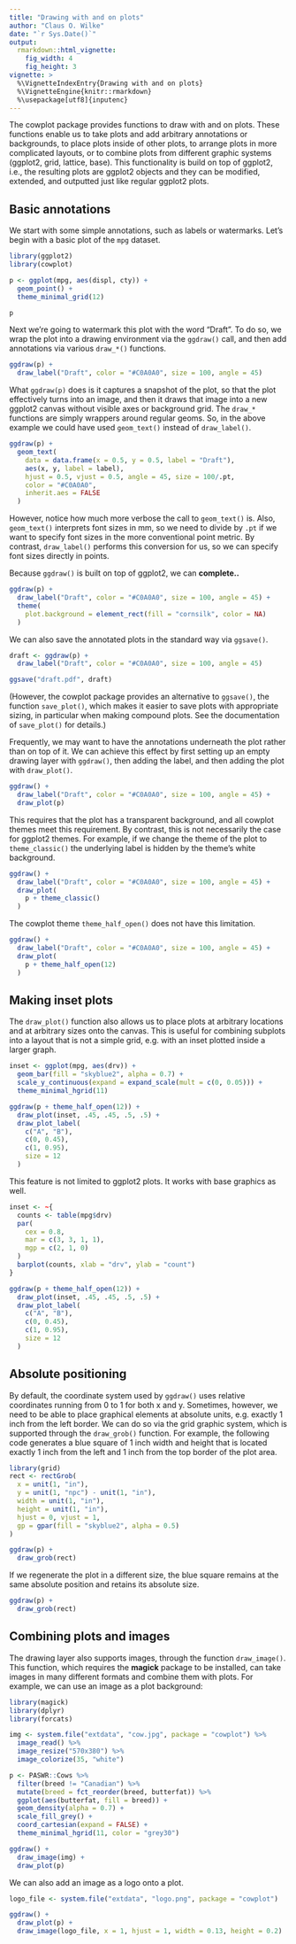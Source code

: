 ```yaml
---
title: "Drawing with and on plots"
author: "Claus O. Wilke"
date: "`r Sys.Date()`"
output:
  rmarkdown::html_vignette:
    fig_width: 4
    fig_height: 3
vignette: >
  %\VignetteIndexEntry{Drawing with and on plots}
  %\VignetteEngine{knitr::rmarkdown}
  %\usepackage[utf8]{inputenc}
---
```

The cowplot package provides functions to draw with and on plots. These functions enable us to take plots and add arbitrary annotations or backgrounds, to place plots inside of other plots, to arrange plots in more complicated layouts, or to combine plots from different graphic systems (ggplot2, grid, lattice, base). This functionality is build on top of ggplot2, i.e., the resulting plots are ggplot2 objects and they can be modified, extended, and outputted just like regular ggplot2 plots.

## Basic annotations

We start with some simple annotations, such as labels or watermarks. Let's begin with a basic plot of the `mpg` dataset.

```r
library(ggplot2)
library(cowplot)

p <- ggplot(mpg, aes(displ, cty)) +
  geom_point() +
  theme_minimal_grid(12)

p
```

Next we're going to watermark this plot with the word "Draft". To do so, we wrap the plot into a drawing environment via the `ggdraw()` call, and then add annotations via various `draw_*()` functions.

```r
ggdraw(p) + 
  draw_label("Draft", color = "#C0A0A0", size = 100, angle = 45)
```

What `ggdraw(p)` does is it captures a snapshot of the plot, so that the plot effectively turns into an image, and then it draws that image into a new ggplot2 canvas without visible axes or background grid. The `draw_*` functions are simply wrappers around regular geoms. So, in the above example we could have used `geom_text()` instead of `draw_label()`.

```r
ggdraw(p) + 
  geom_text(
    data = data.frame(x = 0.5, y = 0.5, label = "Draft"),
    aes(x, y, label = label),
    hjust = 0.5, vjust = 0.5, angle = 45, size = 100/.pt,
    color = "#C0A0A0",
    inherit.aes = FALSE
  )
```

However, notice how much more verbose the call to `geom_text()` is. Also, `geom_text()` interprets font sizes in mm, so we need to divide by `.pt` if we want to specify font sizes in the more conventional point metric. By contrast, `draw_label()` performs this conversion for us, so we can specify font sizes directly in points.

Because `ggdraw()` is built on top of ggplot2, we can **complete..**
```r
ggdraw(p) + 
  draw_label("Draft", color = "#C0A0A0", size = 100, angle = 45) +
  theme(
    plot.background = element_rect(fill = "cornsilk", color = NA)
  )
```

We can also save the annotated plots in the standard way via `ggsave()`.

```r
draft <- ggdraw(p) + 
  draw_label("Draft", color = "#C0A0A0", size = 100, angle = 45)

ggsave("draft.pdf", draft)
```

(However, the cowplot package provides an alternative to `ggsave()`, the function `save_plot()`, which makes it easier to save plots with appropriate sizing, in particular when making compound plots. See the documentation of `save_plot()` for details.)

Frequently, we may want to have the annotations underneath the plot rather than on top of it. We can achieve this effect by first setting up an empty drawing layer with `ggdraw()`, then adding the label, and then adding the plot with `draw_plot()`.

```r
ggdraw() + 
  draw_label("Draft", color = "#C0A0A0", size = 100, angle = 45) +
  draw_plot(p)
```

This requires that the plot has a transparent background, and all cowplot themes meet this requirement. By contrast, this is not necessarily the case for ggplot2 themes. For example, if we change the theme of the plot to `theme_classic()` the underlying label is hidden by the theme's white background.

```r
ggdraw() + 
  draw_label("Draft", color = "#C0A0A0", size = 100, angle = 45) +
  draw_plot(
    p + theme_classic()
  )
```

The cowplot theme `theme_half_open()` does not have this limitation.

```r
ggdraw() + 
  draw_label("Draft", color = "#C0A0A0", size = 100, angle = 45) +
  draw_plot(
    p + theme_half_open(12)
  )
```

## Making inset plots

The `draw_plot()` function also allows us to place plots at arbitrary locations and at arbitrary sizes onto the canvas. This is useful for combining subplots into a layout that is not a simple grid, e.g. with an inset plotted inside a larger graph.
```r
inset <- ggplot(mpg, aes(drv)) + 
  geom_bar(fill = "skyblue2", alpha = 0.7) + 
  scale_y_continuous(expand = expand_scale(mult = c(0, 0.05))) +
  theme_minimal_hgrid(11)

ggdraw(p + theme_half_open(12)) +
  draw_plot(inset, .45, .45, .5, .5) +
  draw_plot_label(
    c("A", "B"),
    c(0, 0.45),
    c(1, 0.95),
    size = 12
  )
```

This feature is not limited to ggplot2 plots. It works with base graphics as well.

```r
inset <- ~{
  counts <- table(mpg$drv)
  par(
    cex = 0.8,
    mar = c(3, 3, 1, 1),
    mgp = c(2, 1, 0)
  )
  barplot(counts, xlab = "drv", ylab = "count")
}

ggdraw(p + theme_half_open(12)) +
  draw_plot(inset, .45, .45, .5, .5) +
  draw_plot_label(
    c("A", "B"),
    c(0, 0.45),
    c(1, 0.95),
    size = 12
  )
```

## Absolute positioning

By default, the coordinate system used by `ggdraw()` uses relative coordinates running from 0 to 1 for both x and y. Sometimes, however, we need to be able to place graphical elements at absolute units, e.g. exactly 1 inch from the left border. We can do so via the grid graphic system, which is supported through the `draw_grob()` function. For example, the following code generates a blue square of 1 inch width and height that is located exactly 1 inch from the left and 1 inch from the top border of the plot area.

```r
library(grid)
rect <- rectGrob(
  x = unit(1, "in"),
  y = unit(1, "npc") - unit(1, "in"),
  width = unit(1, "in"),
  height = unit(1, "in"),
  hjust = 0, vjust = 1,
  gp = gpar(fill = "skyblue2", alpha = 0.5)
)

ggdraw(p) +
  draw_grob(rect)
```

If we regenerate the plot in a different size, the blue square remains at the same absolute position and retains its absolute size.

```r
ggdraw(p) +
  draw_grob(rect)
```

## Combining plots and images

The drawing layer also supports images, through the function `draw_image()`. This function, which requires the **magick** package to be installed, can take images in many different formats and combine them with plots. For example, we can use an image as a plot background:

```r
library(magick)
library(dplyr)
library(forcats)

img <- system.file("extdata", "cow.jpg", package = "cowplot") %>%
  image_read() %>%
  image_resize("570x380") %>%
  image_colorize(35, "white")

p <- PASWR::Cows %>%
  filter(breed != "Canadian") %>%
  mutate(breed = fct_reorder(breed, butterfat)) %>%
  ggplot(aes(butterfat, fill = breed)) +
  geom_density(alpha = 0.7) +
  scale_fill_grey() +
  coord_cartesian(expand = FALSE) +
  theme_minimal_hgrid(11, color = "grey30")

ggdraw() + 
  draw_image(img) + 
  draw_plot(p)
```

We can also add an image as a logo onto a plot.

```r
logo_file <- system.file("extdata", "logo.png", package = "cowplot")

ggdraw() + 
  draw_plot(p) +
  draw_image(logo_file, x = 1, hjust = 1, width = 0.13, height = 0.2)
```
